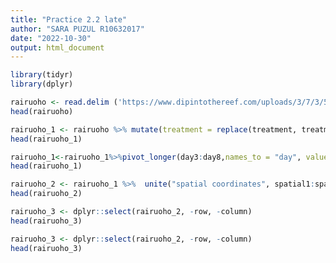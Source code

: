 ```yaml
---
title: "Practice 2.2 late"
author: "SARA PUZUL R10632017"
date: "2022-10-30"
output: html_document
---
```


```r
library(tidyr)
library(dplyr)

rairuoho <- read.delim ('https://www.dipintothereef.com/uploads/3/7/3/5/37359245/rairuoho.txt')
head(rairuoho)

rairuoho_1 <- rairuoho %>% mutate(treatment = replace(treatment, treatment == 'nutrient', 'enriched'))
head(rairuoho_1)

rairuoho_1<-rairuoho_1%>%pivot_longer(day3:day8,names_to = "day", values_to = "length")
head(rairuoho_1)

rairuoho_2 <- rairuoho_1 %>%  unite("spatial coordinates", spatial1:spatial2, sep = "_")
head(rairuoho_2)

rairuoho_3 <- dplyr::select(rairuoho_2, -row, -column)
head(rairuoho_3)

rairuoho_3 <- dplyr::select(rairuoho_2, -row, -column)
head(rairuoho_3)

```


